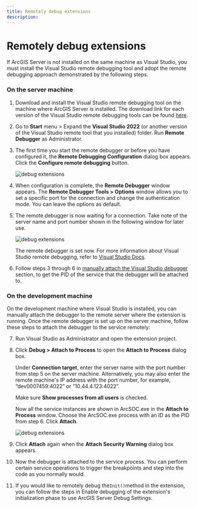 ```yaml
---
title: Remotely debug extensions
description:
---
```


# Remotely debug extensions

If ArcGIS Server is not installed on the same machine as Visual Studio, you must install the Visual Studio remote debugging tool and adopt the remote debugging approach demonstrated by the following steps.

### On the server machine

1.  Download and install the Visual Studio remote debugging tool on the machine where ArcGIS Server is installed. The download link for each version of the Visual Studio remote debugging tools can be found [here](https://docs.microsoft.com/en-us/visualstudio/debugger/remote-debugging?view=vs-2022).

2.  Go to **Start** menu > Expand the **Visual Studio 2022** (or another version of the Visual Studio remote tool that you installed) folder. Run **Remote Debugger** as Administrator.

3.  The first time you start the remote debugger or before you have configured it, the **Remote Debugging Configuration** dialog box appears. Click the **Configure remote debugging** button.

    ![](./bitmaps/remotedebugging1.png "debug extensions")

4.  When configuration is complete, the **Remote Debugger** window appears. The **Remote Debugger Tools > Options** window allows you to set a specific port for the connection and change the authentication mode. You can leave the options as default.

5.  The remote debugger is now waiting for a connection. Take note of the server name and port number shown in the following window for later use.

    ![](./bitmaps/remotedebugging2.png "debug extensions")

    The remote debugger is set now. For more information about Visual Studio remote debugging, refer to [Visual Studio Docs](https://docs.microsoft.com/en-us/visualstudio/debugger/remote-debugging?view=vs-2022).

6.  Follow steps 3 through 6 in [manually attach the Visual Studio debugger](../debug-extensions-net-manual/) section, to get the PID of the service that the debugger will be attached to.

### On the development machine

On the development machine where Visual Studio is installed, you can manually attach the debugger to the remote server where the extension is running. Once the remote debugger is set up on the server machine, follow these steps to attach the debugger to the service remotely:

7.  Run Visual Studio as Administrator and open the extension project.

8.  Click **Debug > Attach to Process** to open the **Attach to Process** dialog box.

    Under **Connection target**, enter the server name with the port number from step 5 on the server machine. Alternatively, you may also enter the remote machine's IP address with the port number, for example, “dev0007459:4022” or “10.44.4.123:4022”.

    Make sure **Show processes from all users** is checked.

    Now all the service instances are shown in ArcSOC.exe in the **Attach to Process** window. Choose the ArcSOC.exe process with an ID as the PID from step 6. Click **Attach**.

    ![](./bitmaps/remotedebugging3.png "debug extensions")

9.  Click **Attach** again when the **Attach Security Warning** dialog box appears.

10. Now the debugger is attached to the service process. You can perform certain service operations to trigger the breakpoints and step into the code as you normally would.

11. If you would like to remotely debug the`Init()`method in the extension, you can follow the steps in Enable debugging of the extension's initialization phase to use ArcGIS Server Debug Settings.
